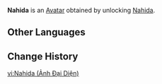 {{About|the Avatar|the playable character|Nahida}}
{{Avatar Infobox
|title    = Nahida
|id       = 5700
|image    = Nahida Avatar.png
|type     = Character
|features = Nahida
|obtain   = Unlock [[Nahida]]
}}
'''Nahida''' is an [[Avatar]] obtained by unlocking [[Nahida]].

==Other Languages==
{{Other Languages|Nahida}}

==Change History==
{{Change History|3.2}}

[[vi:Nahida (Ảnh Đại Diện)]]